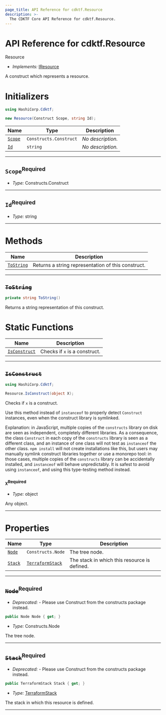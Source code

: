 ```yaml
---
page_title: API Reference for cdktf.Resource
description: >-
  The CDKTF Core API Reference for cdktf.Resource.
---
```


<!-- This file is generated through yarn generate-docs -->

# API Reference for cdktf.Resource

   Resource <a name="Resource" id="cdktf.Resource"></a>
  
  - *Implements:* <a href="#cdktf.IResource">IResource</a>
  
  A construct which represents a resource.
  
  # Initializers <a name="Initializers" id="cdktf.Resource.Initializer"></a>
  
  ```csharp
  using HashiCorp.Cdktf;
  
  new Resource(Construct Scope, string Id);
  ```
  
  | **Name** | **Type** | **Description** |
  | --- | --- | --- |
  | <code><a href="#cdktf.Resource.Initializer.parameter.scope">Scope</a></code> | <code>Constructs.Construct</code> | *No description.* |
  | <code><a href="#cdktf.Resource.Initializer.parameter.id">Id</a></code> | <code>string</code> | *No description.* |
  
  ---
  
  ## `Scope`<sup>Required</sup> <a name="Scope" id="cdktf.Resource.Initializer.parameter.scope"></a>
  
  - *Type:* Constructs.Construct
  
  ---
  
  ## `Id`<sup>Required</sup> <a name="Id" id="cdktf.Resource.Initializer.parameter.id"></a>
  
  - *Type:* string
  
  ---
  
  # Methods <a name="Methods" id="Methods"></a>
  
  | **Name** | **Description** |
  | --- | --- |
  | <code><a href="#cdktf.Resource.toString">ToString</a></code> | Returns a string representation of this construct. |
  
  ---
  
  ## ~~`ToString`~~ <a name="ToString" id="cdktf.Resource.toString"></a>
  
  ```csharp
  private string ToString()
  ```
  
  Returns a string representation of this construct.
  
  # Static Functions <a name="Static Functions" id="Static Functions"></a>
  
  | **Name** | **Description** |
  | --- | --- |
  | <code><a href="#cdktf.Resource.isConstruct">IsConstruct</a></code> | Checks if `x` is a construct. |
  
  ---
  
  ## ~~`IsConstruct`~~ <a name="IsConstruct" id="cdktf.Resource.isConstruct"></a>
  
  ```csharp
  using HashiCorp.Cdktf;
  
  Resource.IsConstruct(object X);
  ```
  
  Checks if `x` is a construct.
  
  Use this method instead of `instanceof` to properly detect `Construct`
  instances, even when the construct library is symlinked.
  
  Explanation: in JavaScript, multiple copies of the `constructs` library on
  disk are seen as independent, completely different libraries. As a
  consequence, the class `Construct` in each copy of the `constructs` library
  is seen as a different class, and an instance of one class will not test as
  `instanceof` the other class. `npm install` will not create installations
  like this, but users may manually symlink construct libraries together or
  use a monorepo tool: in those cases, multiple copies of the `constructs`
  library can be accidentally installed, and `instanceof` will behave
  unpredictably. It is safest to avoid using `instanceof`, and using
  this type-testing method instead.
  
  ### `X`<sup>Required</sup> <a name="X" id="cdktf.Resource.isConstruct.parameter.x"></a>
  
  - *Type:* object
  
  Any object.
  
  ---
  
  # Properties <a name="Properties" id="Properties"></a>
  
  | **Name** | **Type** | **Description** |
  | --- | --- | --- |
  | <code><a href="#cdktf.Resource.property.node">Node</a></code> | <code>Constructs.Node</code> | The tree node. |
  | <code><a href="#cdktf.Resource.property.stack">Stack</a></code> | <code><a href="#cdktf.TerraformStack">TerraformStack</a></code> | The stack in which this resource is defined. |
  
  ---
  
  ## ~~`Node`~~<sup>Required</sup> <a name="Node" id="cdktf.Resource.property.node"></a>
  
  - *Deprecated:* - Please use Construct from the constructs package instead.
  
  ```csharp
  public Node Node { get; }
  ```
  
  - *Type:* Constructs.Node
  
  The tree node.
  
  ---
  
  ## ~~`Stack`~~<sup>Required</sup> <a name="Stack" id="cdktf.Resource.property.stack"></a>
  
  - *Deprecated:* - Please use Construct from the constructs package instead.
  
  ```csharp
  public TerraformStack Stack { get; }
  ```
  
  - *Type:* <a href="#cdktf.TerraformStack">TerraformStack</a>
  
  The stack in which this resource is defined.
  
  ---
  
  
